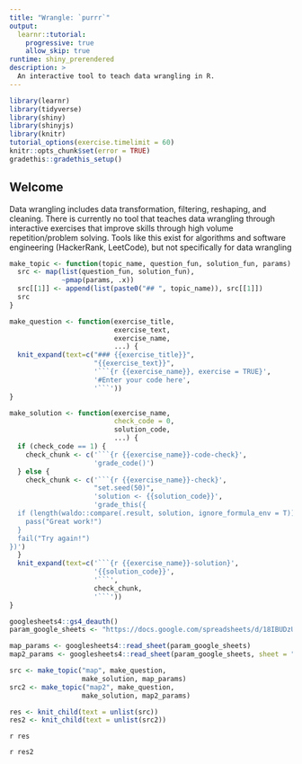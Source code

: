 ```yaml
---
title: "Wrangle: `purrr`"
output: 
  learnr::tutorial:
    progressive: true
    allow_skip: true
runtime: shiny_prerendered
description: >
  An interactive tool to teach data wrangling in R.
---
```


```r
library(learnr)
library(tidyverse)
library(shiny)
library(shinyjs)
library(knitr)
tutorial_options(exercise.timelimit = 60)
knitr::opts_chunk$set(error = TRUE)
gradethis::gradethis_setup()
```

## Welcome

Data wrangling includes data transformation, filtering, reshaping, and cleaning. There is currently no tool that teaches data wrangling through interactive exercises that improve skills through high volume repetition/problem solving. Tools like this exist for algorithms and software engineering (HackerRank, LeetCode), but not specifically for data wrangling

```r
make_topic <- function(topic_name, question_fun, solution_fun, params) { 
  src <- map(list(question_fun, solution_fun),
             ~pmap(params, .x))
  src[[1]] <- append(list(paste0("## ", topic_name)), src[[1]])
  src
}

make_question <- function(exercise_title,
                          exercise_text,
                          exercise_name,
                          ...) {
  knit_expand(text=c("### {{exercise_title}}",
                     "{{exercise_text}}",
                     '```{r {{exercise_name}}, exercise = TRUE}',
                     '#Enter your code here',
                     '```'))
}

make_solution <- function(exercise_name,
                          check_code = 0,
                          solution_code,
                          ...) {
  if (check_code == 1) {
    check_chunk <- c('```{r {{exercise_name}}-code-check}',
                     'grade_code()')
  } else {
    check_chunk <- c('```{r {{exercise_name}}-check}',
                     "set.seed(50)",
                     'solution <- {{solution_code}}',
                     'grade_this({
  if (length(waldo::compare(.result, solution, ignore_formula_env = T)) == 0) {
    pass("Great work!")
  }
  fail("Try again!")
})')
  }
  knit_expand(text=c('```{r {{exercise_name}}-solution}',
                     '{{solution_code}}',
                     '```',
                     check_chunk,
                     '```'))
}

googlesheets4::gs4_deauth()
param_google_sheets <- "https://docs.google.com/spreadsheets/d/18IBUDzUPxJg69Z9J9io0-9Hn39DXfzmhjWjDCW9ghDk/edit#gid=0"

map_params <- googlesheets4::read_sheet(param_google_sheets)
map2_params <- googlesheets4::read_sheet(param_google_sheets, sheet = "Sheet2")

src <- make_topic("map", make_question,
                  make_solution, map_params)
src2 <- make_topic("map2", make_question,
                  make_solution, map2_params)

res <- knit_child(text = unlist(src))
res2 <- knit_child(text = unlist(src2))
```

`r res`

`r res2`
